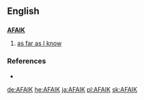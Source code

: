 ==English==

==={{initialism}}===
'''[[as|A]][[far|F]][[as|A]][[I]][[know|K]]'''

# {{mostly|Internet slang}}  [[as far as I know]]

===References===
*{{cite book |author=Spears, Richard A. |year=2000 |title=NTC's Dictionary of American Slang and Colloquial Expressions |edition=third edition |publisher=NTC |pages=p. 3 |id=ISBN 0-8442-0461-7}}

[[de:AFAIK]]
[[he:AFAIK]]
[[ja:AFAIK]]
[[pl:AFAIK]]
[[sk:AFAIK]]
